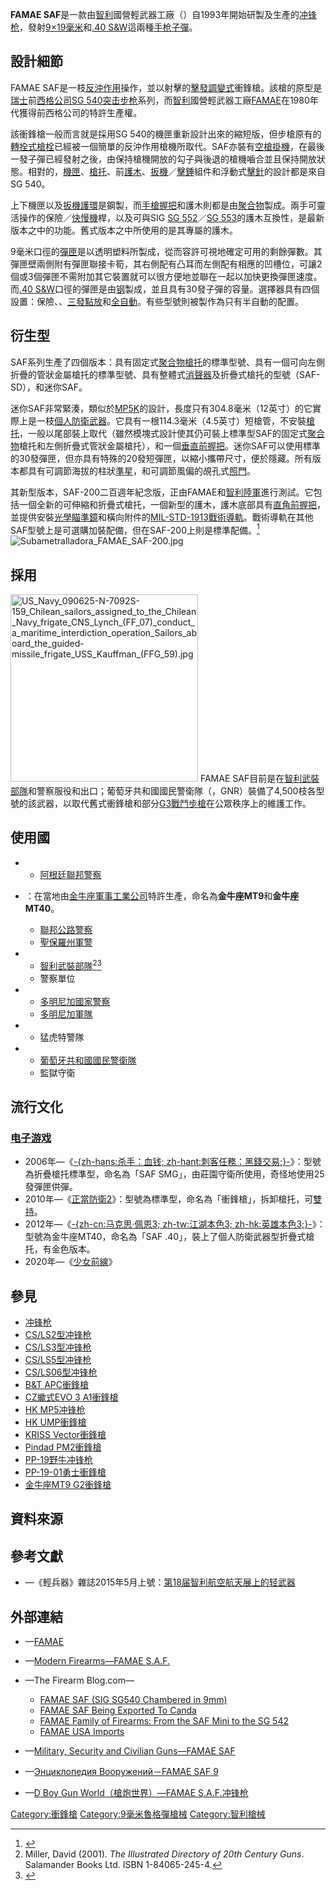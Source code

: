 {{noteTA
|G1=軍事
|G2=長度單位
|G3=Firearms
}}
{{Infobox Weapon
|name= {{Lang|en|SAF}}
|image= File:DCB Shooting FAMAE.jpg
|image_size= 300px
|caption= [[.40_S&W|.40 S&W]][[口徑|口徑]]的SAF衝鋒槍
|origin= {{flagcountry|Chile}}
|type= [[冲锋枪|冲锋枪]]
<!-- Type selection -->
|is_ranged= yes
|is_bladed= 
|is_explosive= 
|is_artillery= 
|is_vehicle= 
|is_missile= 
|is_UK= 
<!-- Service history -->
|service= 
|used_by= 參見[[#使用國|使用國]]
|wars= 
<!-- Production history -->
|designer= [[FAMAE|FAMAE]]
|design_date= 1993年
|manufacturer= FAMAE
|unit_cost= 
|production_date= 1993年—
|number= 
|variants= 參見[[#衍生型|衍生型]]
<!-- General specifications -->
|spec_label= 
|weight= 空槍：2.7[[千克|千克]]（5.95[[磅|磅]]）
|length= <div class="NavFrame collapsed" style="color: black; background-color: #FFFFFF; margin: 0 auto; padding: 0 10px; text-align: left;"><div class="NavHead" style="background-color: #FFFFFF; margin: 0 auto; padding: 0 10px; font-weight:normal;"></div><div class="NavContent" style="background-color: #FFFFFF; margin: 0 auto; padding: 0 10px;">
* 槍托縮折：410[[毫米|毫米]]（16.14[[英寸|英寸]]）
* 槍托伸展：640毫米（25.2英吋）
</div>
</div>
|part_length= 198毫米（7.8英吋）
|width= 
|height= 
|diameter= 
|crew= 
<!-- Ranged weapon specifications --> 
|cartridge= -{}-
* [[9×19mm魯格彈|9×19毫米魯格彈]]
* [[.40_S&W|.40 S&W]]
|caliber= <div class="NavFrame collapsed" style="color: black; background-color: #FFFFFF; margin: 0 auto; padding: 0 10px; text-align: left;"><div class="NavHead" style="background-color: #FFFFFF; margin: 0 auto; padding: 0 10px; font-weight:normal;"></div><div class="NavContent" style="background-color: #FFFFFF; margin: 0 auto; padding: 0 10px;">
* 9毫米鲁格弹：9.02毫米（.355英吋）
* .40 S&W：10毫米（.40英吋）
</div>
</div>
|barrels= 1根，[[膛線|線膛]]，[[槍口|槍口]]可裝上[[抑制器|消声器]]（SAF-SD則是裝有整體式[[抑制器|消聲器]]）
|action= <div class="NavFrame collapsed" style="color: black; background-color: #FFFFFF; margin: 0 auto; padding: 0 10px; text-align: left;"><div class="NavHead" style="background-color: #FFFFFF; margin: 0 auto; padding: 0 10px; font-weight:normal;"></div><div class="NavContent" style="background-color: #FFFFFF; margin: 0 auto; padding: 0 10px;">
* {{Link-en|閉鎖式槍機|Closed bolt}}
* [[反沖作用_(槍械)|反沖作用]]
</div>
</div>
|mode= {{Link-en|半自動槍械|Semi-automatic firearm|半自動}}、[[三發點放|三發點放]]、[[自動火器|全自動]]，可[[擊發調變槍械|擊發調變]]
|rate= 1,200發／分鐘
|velocity= 400[[米每秒|米／秒]]（1312.36[[英尺每秒|英尺／秒]]）
|range= 100－150[[米_(单位)|公尺]]（109.36－164.04[[码|码]]，328.08－492.13[[英尺|英尺]]）
|max_range= 
|feed= <div class="NavFrame collapsed" style="color: black; background-color: #FFFFFF; margin: 0 auto; padding: 0 10px; text-align: left;"><div class="NavHead" style="background-color: #FFFFFF; margin: 0 auto; padding: 0 10px; font-weight:normal;"></div><div class="NavContent" style="background-color: #FFFFFF; margin: 0 auto; padding: 0 10px;">
* 9毫米鲁格弹：20、30發可拆卸式透明塑料製[[彈匣|彈匣]]
* .40 S&W：30發可拆卸式鋼製彈匣
</div>
</div>
|sights= <div class="NavFrame collapsed" style="color: black; background-color: #FFFFFF; margin: 0 auto; padding: 0 10px; text-align: left;"><div class="NavHead" style="background-color: #FFFFFF; margin: 0 auto; padding: 0 10px; font-weight:normal;"></div><div class="NavContent" style="background-color: #FFFFFF; margin: 0 auto; padding: 0 10px;">
* [[機械瞄具|機械瞄具]]：覘孔式[[照門|照門]]及柱狀[[照準器|準星]]（照門具有護翼並可翻轉式調節，準星裝有上端開孔的全包式護翼）
* 最新版本：[[機匣|機匣]]頂部的[[皮卡汀尼導軌|MIL-STD-1913戰術導軌]]上安裝[[瞄准镜|光學瞄準鏡]]、[[紅點鏡|紅點鏡／反射式瞄準鏡]]、[[全像武器照準器|全息瞄準鏡]]、[[夜視鏡|夜視鏡]]、[[熱成像儀|熱成像儀]]（可拆卸）
</div>
</div>
<!-- 火炮規格 -->
|breech= 
|recoil= 
|carriage= 
|elevation= 
|traverse= 
<!-- 刃器規格 --> 
|blade_type= 
|hilt_type= 
|sheath_type= 
|head_type= 
|haft_type= 
<!-- 爆炸物內填炸藥規格 --> 
|filling= 
|filling_weight= 
|detonation= 
|yield= 
<!-- 車輛/飛彈 規格 -->
|armour= 
|primary_armament= 
|secondary_arament= 
|engine= 
|engine_power= 
|transmission= 
|payload_capacity= 
|fuel_capacity= 
|pw_ratio= 
|suspension= 
|clearance= 
|vehicle_range= 
|speed= 
|guidance= 
|steering= 
<!-- missiles only -->
|wingspan= 
|propellant= 
|ceiling= 
|altitude= 
|depth= 
|boost= 
|accuracy= 
|launch_platform= 
|transport= 
}}

'''FAMAE SAF'''是一款由[[智利|智利]]國營輕武器工廠（{{Lang-es|'''''Fá'''bricas y '''Ma'''estranzas del '''E'''jército''}}）自1993年開始研製及生產的[[冲锋枪|冲锋枪]]，發射[[9×19mm魯格彈|9×19毫米]]和[[.40_S&W|.40 S&W]]這兩種[[手枪|手枪]][[子彈|子彈]]。

== 設計細節 ==
FAMAE SAF是一枝[[反沖作用_(槍械)|反沖作用]]操作，並以{{Link-en|閉鎖式槍機|Closed bolt}}射擊的[[擊發調變槍械|擊發調變式]]衝鋒槍。該槍的原型是[[瑞士|瑞士]]前[[瑞士軍工|西格公司]][[SIG_SG_540突擊步槍|SG 540]][[突击步枪|突击步枪]]系列，而[[智利|智利]]國營輕武器工廠[[FAMAE|FAMAE]]在1980年代獲得前西格公司的特許生產權。

該衝鋒槍一般而言就是採用SG 540的機匣重新設計出來的縮短版，但步槍原有的[[轉拴式槍栓|轉拴式槍栓]]已經被一個簡單的反沖作用槍機所取代。SAF亦裝有[[空槍掛機|空槍掛機]]，在最後一發子彈已經發射之後，由保持槍機開放的勾子與後退的槍機嚙合並且保持開放狀態。相對的，[[機匣|機匣]]、[[槍托|槍托]]、前[[護木|護木]]、[[扳機|扳機]]／[[擊錘|擊錘]]組件和浮動式[[撞針|擊針]]的設計都是來自SG 540。

上下機匣以及[[扳機護環|扳機護環]]是鋼製，而[[手槍握把|手槍握把]]和護木則都是由[[聚合物|聚合物]]製成。兩手可靈活操作的保險／[[擊發調變槍械|快慢機]]桿，以及可與SIG [[SIG_SG_552卡賓槍|SG 552]]／[[SIG_SG_553卡賓槍|SG 553]]的護木互換性，是最新版本之中的功能。舊式版本之中所使用的是其專屬的護木。

9毫米口徑的[[彈匣|彈匣]]是以透明塑料所製成，從而容許可視地確定可用的剩餘彈數。其彈匣壁兩側附有彈匣聯接卡筍，其右側配有凸耳而左側配有相應的凹槽位，可讓2個或3個彈匣不需附加其它裝置就可以很方便地並聯在一起以加快更換彈匣速度。而[[.40_S&W|.40 S&W]]口徑的彈匣是由[[钢|钢]]製成，並且具有30發子彈的容量。選擇器具有四個設置：保險、{{Link-en|半自動槍械|Semi-automatic firearm|半自動}}、[[三發點放|三發點放]]和[[自動火器|全自動]]。有些型號則被製作為只有半自動的配置。

== 衍生型 ==
SAF系列生產了四個版本：具有固定式[[聚合物|聚合物]][[槍托|槍托]]的標準型號、具有一個可向左側折疊的管狀金屬槍托的標準型號、具有整體式[[抑制器|消聲器]]及折疊式槍托的型號（SAF-SD），和迷你SAF。

迷你SAF非常緊湊，類似於[[HK_MP5冲锋枪|MP5K]]的設計，長度只有304.8毫米（12英寸）的它實際上是一枝[[個人防衛武器|個人防衛武器]]。它具有一根114.3毫米（4.5英寸）短槍管，不安裝[[槍托|槍托]]，一般以尾部裝上{{Link-en|槍背帶|Sling (firearms)}}取代（雖然模塊式設計使其仍可裝上標準型SAF的固定式[[聚合物|聚合物]]槍托和左側折疊式管狀金屬槍托），和一個[[垂直前握把|垂直]][[輔助握把|前握把]]。迷你SAF可以使用標準的30發彈匣，但亦具有特殊的20發短彈匣，以縮小攜帶尺寸，便於隱藏。所有版本都具有可調節海拔的柱狀[[照準器|準星]]，和可調節風偏的覘孔式[[照門|照門]]。

其新型版本，SAF-200二百週年紀念版，正由FAMAE和[[智利陸軍|智利陸軍]]進行測試。它包括一個全新的可伸縮和折疊式槍托，一個新型的護木，護木底部具有[[直角前握把|直角前握把]]，並提供安裝[[瞄准镜|光學瞄準鏡]]和橫向附件的[[皮卡汀尼導軌|MIL-STD-1913戰術導軌]]。戰術導軌在其他SAF型號上是可選購加裝配備，但在SAF-200上則是標準配備。<ref>{{Cite web |url=http://www.famae.cl/slimbox/ficha_saf.php |title=SAF Subametralladora: Modelos en versiones SAF FAMAE - Mini SAF SAF Silenciada - MT CAL 40 MM. SAF 200 |accessdate=2014-01-27 |archive-date=2011-12-27 |archive-url=https://web.archive.org/web/20111227181442/http://www.famae.cl/slimbox/ficha_saf.php |dead-url=no }}</ref>
[[File:Subametralladora_FAMAE_SAF-200.jpg|thumb]]

== 採用 ==
[[File:US_Navy_090625-N-7092S-159_Chilean_sailors_assigned_to_the_Chilean_Navy_frigate_CNS_Lynch_(FF_07)_conduct_a_maritime_interdiction_operation_Sailors_aboard_the_guided-missile_frigate_USS_Kauffman_(FFG_59).jpg|300px]]
FAMAE SAF目前是在[[智利武裝部隊|智利武裝部隊]]和警察服役和出口；葡萄牙共和國國民警衛隊（{{Lang|pt|'''G'''uarda '''N'''acional '''R'''epublicana}}，GNR）裝備了4,500枝各型號的該武器，以取代舊式衝鋒槍和部分[[HK_G3自動步槍|G3]][[自动步枪|戰鬥步槍]]在公眾秩序上的維護工作。

== 使用國 ==
* {{flagcountry|Argentina}}
** [[阿根廷聯邦警察|阿根廷聯邦警察]]
* {{flagcountry|Brazil}}：在當地由[[金牛座軍事工業公司|金牛座軍事工業公司]]特許生產，命名為'''金牛座MT9'''和'''金牛座MT40'''。
** [[聯邦公路警察|聯邦公路警察]]
** [[聖保羅州軍警|聖保羅州軍警]]
* {{flagcountry|Chile}}
** [[智利武裝部隊|智利武裝部隊]]<ref name="miller2001">Miller, David (2001). ''The Illustrated Directory of 20th Century Guns''. Salamander Books Ltd. ISBN 1-84065-245-4.</ref><ref>{{cite book|last = Jones| first = Richard| title = Jane's Infantry Weapons 2009-2010 | publisher = Jane's Information Group| year = 2009| isbn =0-7106-2869-2  | page =893}}</ref>
** 警察單位
* {{flagcountry|Dominican Republic}}
** [[多明尼加國家警察|多明尼加國家警察]]
** [[多明尼加軍隊|多明尼加軍隊]]
* {{flagcountry|Panama}}
** 猛虎特警隊
* {{flagcountry|Portugal}}
** [[葡萄牙共和國國民警衛隊|葡萄牙共和國國民警衛隊]]
** 監獄守衛

== 流行文化 ==
=== [[电子游戏|电子游戏]] ===
* 2006年—《[[杀手：血钱|-{zh-hans:杀手：血钱; zh-hant:刺客任務：黑錢交易;}-]]》：型號為折疊槍托標準型，命名為「SAF SMG」，由莊園守衛所使用，奇怪地使用25發彈匣供彈。
* 2010年—《[[正當防衛2|正當防衛2]]》：型號為標準型，命名為「衝鋒槍」，拆卸槍托，可[[雙持|雙持]]。
* 2012年—《[[英雄本色3|-{zh-cn:马克思·佩恩3; zh-tw:江湖本色3; zh-hk:英雄本色3;}-]]》：型號為金牛座MT40，命名為「SAF .40」，裝上了個人防衛武器型折疊式槍托，有金色版本。
* 2020年—《[[少女前線|少女前線]]》

== 參見 ==
{{div col|cols=2}}
* [[冲锋枪|冲锋枪]]
* [[CS/LS2型冲锋枪|CS/LS2型冲锋枪]]
* [[CS/LS3型冲锋枪|CS/LS3型冲锋枪]]
* [[CS/LS5型冲锋枪|CS/LS5型冲锋枪]]
* [[長風衝鋒槍|CS/LS06型冲锋枪]]
* [[B&T_APC衝鋒槍|B&T APC衝鋒槍]]
* [[CZ蠍式EVO_3_A1衝鋒槍|CZ蠍式EVO 3 A1衝鋒槍]]
* [[HK_MP5冲锋枪|HK MP5冲锋枪]]
* [[HK_UMP衝鋒槍|HK UMP衝鋒槍]]
* [[KRISS_Vector衝鋒槍|KRISS Vector衝鋒槍]]
* [[Pindad_PM2衝鋒槍|Pindad PM2衝鋒槍]]
* [[PP-19野牛冲锋枪|PP-19野牛冲锋枪]]
* [[PP-19-01勇士衝鋒槍|PP-19-01勇士衝鋒槍]]
* [[金牛座MT9_G2衝鋒槍|金牛座MT9 G2衝鋒槍]]
{{div col end}}

== 資料來源 ==
{{Reflist}}

== 參考文獻 ==
* {{zh-hans icon}}—《輕兵器》雜誌2015年5月上號：[https://web.archive.org/web/20150518102242/http://gdwap.dooland.com/article.php?id=653597 第18届智利航空航天展上的轻武器]

== 外部連結 ==
{{Commons and category|FAMAE SAF|FAMAE SAF衝鋒槍|SAF}}
* {{en icon}}—[http://www.famae.cl FAMAE]{{Wayback|url=http://www.famae.cl/ |date=20140406223901 }}
* {{en icon}}—[http://www.world.guns.ru/smg/chile/famae-saf-e.html Modern Firearms—FAMAE S.A.F.]{{Wayback|url=http://www.world.guns.ru/smg/chile/famae-saf-e.html |date=20131203051445 }}
* {{en icon}}—The Firearm Blog.com—
** [http://www.thefirearmblog.com/blog/2012/07/31/famae-saf-mini-sig-sg540-chambered-in-9mm/ FAMAE SAF (SIG SG540 Chambered in 9mm)]{{Wayback|url=http://www.thefirearmblog.com/blog/2012/07/31/famae-saf-mini-sig-sg540-chambered-in-9mm/ |date=20131020044308 }}
** [http://www.thefirearmblog.com/blog/2012/08/03/famae-saf-being-exported-to-canda/ FAMAE SAF Being Exported To Canda]{{Wayback|url=http://www.thefirearmblog.com/blog/2012/08/03/famae-saf-being-exported-to-canda/ |date=20131020043555 }}
** [http://www.thefirearmblog.com/blog/2013/10/09/famae-family-firearms-saf-mini-sg-542/ FAMAE Family of Firearms: From the SAF Mini to the SG 542]{{Wayback|url=http://www.thefirearmblog.com/blog/2013/10/09/famae-family-firearms-saf-mini-sg-542/ |date=20131014073017 }}
** [http://www.thefirearmblog.com/blog/2013/12/18/famae-usa-imports/ FAMAE USA Imports]{{Wayback|url=http://www.thefirearmblog.com/blog/2013/12/18/famae-usa-imports/ |date=20140127071023 }}
* {{en icon}}—[http://www.militaryfactory.com/smallarms/detail.asp?smallarms_id=469 Military, Security and Civilian Guns—FAMAE SAF]{{Wayback|url=http://www.militaryfactory.com/smallarms/detail.asp?smallarms_id=469 |date=20160304053910 }}
* {{ru icon}}—[http://gunsite.narod.ru/femae_saf9.htm Энциклопедия Вооружений－FAMAE SAF 9]{{Wayback|url=http://gunsite.narod.ru/femae_saf9.htm |date=20140703180926 }}
* {{zh-hans icon}}—[http://pewpewpew.work/chilean/saf/saf.htm D Boy Gun World（槍炮世界）—FAMAE S.A.F.冲锋枪]{{Wayback|url=http://pewpewpew.work/chilean/saf/saf.htm |date=20200321110643 }}

{{FAMAE}}

[[Category:衝鋒槍|Category:衝鋒槍]]
[[Category:9毫米魯格彈槍械|Category:9毫米魯格彈槍械]]
[[Category:智利槍械|Category:智利槍械]]